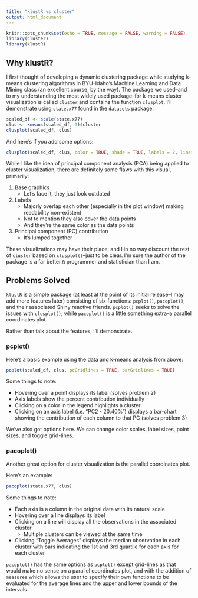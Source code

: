 ```yaml
---
title: "klustR vs cluster"
output: html_document
---
```


```r
knitr::opts_chunk$set(echo = TRUE, message = FALSE, warning = FALSE)
library(cluster)
library(klustR)
```

## Why klustR?

I first thought of developing a dynamic clustering package while studying k-means clustering algorithms in BYU-Idaho's Machine Learning and Data Mining class (an excellent course, by the way). The package we used--and to my understanding the most widely used package--for k-means cluster visualization is called `cluster` and contains the function `clusplot`. I'll demonstrate using `state.x77` found in the `datasets` package:

```r
scaled_df <- scale(state.x77)
clus <- kmeans(scaled_df, 3)$cluster
clusplot(scaled_df, clus)
```

And here's if you add some options:

```r
clusplot(scaled_df, clus, color = TRUE, shade = TRUE, labels = 2, lines = 0)
```

While I like the idea of principal component analysis (PCA) being applied to cluster visualization, there are definitely some flaws with this visual, primarily:

1. Base graphics
    + Let's face it, they just look outdated
2. Labels
    + Majorly overlap each other (especially in the plot window) making readability non-existent
    + Not to mention they also cover the data points
    + And they're the same color as the data points
3. Principal component (PC) contribution
    + It's lumped together

These visualizations may have their place, and I in no way discount the rest of `cluster` based on `clusplot()`--just to be clear. I'm sure the author of the package is a far better `R` programmer and statistician than I am.

## Problems Solved

`klustR` is a simple package (at least at the point of its initial release--I may add more features later) consisting of six functions: `pcplot()`, `pacoplot()`, and their associated Shiny reactive friends. `pcplot()` seeks to solve the issues with `clusplot()`, while `pacoplot()` is a little something extra--a parallel coordinates plot.

Rather than talk about the features, I'll demonstrate.

### pcplot()

Here's a basic example using the data and k-means analysis from above:

```r
pcplot(scaled_df, clus, pcGridlines = TRUE, barGridlines = TRUE)
```

Some things to note:

* Hovering over a point displays its label (solves problem 2)
* Axis labels show the percent contribution individually
* Clicking on a color in the legend highlights a cluster
* Clicking on an axis label (i.e. "PC2 - 20.40%") displays a bar-chart showing the contribution of each column to that PC (solves problem 3)

We've also got options here. We can change color scales, label sizes, point sizes, and toggle grid-lines.

### pacoplot()

Another great option for cluster visualization is the parallel coordinates plot.

Here's an example:

```r
pacoplot(state.x77, clus)
```

Some things to note:

* Each axis is a column in the original data with its natural scale
* Hovering over a line displays its label
* Clicking on a line will display all the observations in the associated cluster
  + Multiple clusters can be viewed at the same time
* Clicking "Toggle Averages" displays the median observation in each cluster with bars indicating the 1st and 3rd quartile for each axis for each cluster

`pacoplot()` has the same options as `pcplot()` except grid-lines as that would make no sense on a parallel coordinates plot, and with the addition of `measures` which allows the user to specify their own functions to be evaluated for the average lines and the upper and lower bounds of the intervals.
